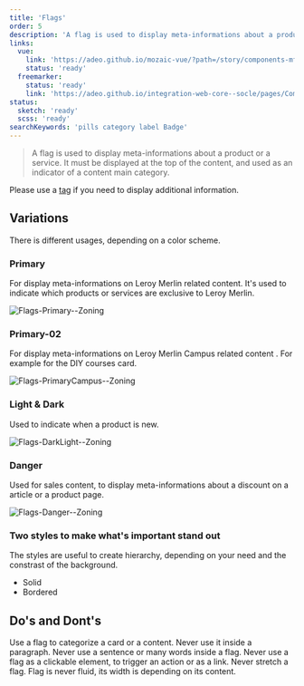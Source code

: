```yaml
---
title: 'Flags'
order: 5
description: 'A flag is used to display meta-informations about a product or a service. It must be displayed at the top of the content, and used as an indicator of a content main category'
links:
  vue:
    link: 'https://adeo.github.io/mozaic-vue/?path=/story/components-mflag--try-it'
    status: 'ready'
  freemarker:
    status: 'ready'
    link: 'https://adeo.github.io/integration-web-core--socle/pages/Components/flags/'
status:
  sketch: 'ready'
  scss: 'ready'
searchKeywords: 'pills category label Badge'
---
```


> A flag is used to display meta-informations about a product or a service. It must be displayed at the top of the content, and used as an indicator of a content main category.

Please use a [tag](/Components/Tag/) if you need to display additional information.

<Preview path="flag-all" nude />

## Variations

There is different usages, depending on a color scheme.

### Primary

For display meta-informations on Leroy Merlin related content. It's used to indicate which products or services are exclusive to Leroy Merlin.

![Flags-Primary--Zoning](Flags-Primary--Zoning.png)

### Primary-02

For display meta-informations on Leroy Merlin Campus related content . For example for the DIY courses card.

![Flags-PrimaryCampus--Zoning](Flags-PrimaryCampus--Zoning.png)

### Light & Dark

Used to indicate when a product is new.

![Flags-DarkLight--Zoning](Flags-DarkLight--Zoning.png)

### Danger

Used for sales content, to display meta-informations about a discount on a article or a product page.

![Flags-Danger--Zoning](Flags-Danger--Zoning.png)

### Two styles to make what's important stand out

The styles are useful to create hierarchy, depending on your need and the constrast of the background.

- Solid
- Bordered

## Do's and Dont's

<HintItem>Use a flag to categorize a card or a content.</HintItem>
<HintItem dont>Never use it inside a paragraph.</HintItem>
<HintItem dont>Never use a sentence or many words inside a flag.</HintItem>
<HintItem dont>
  Never use a flag as a clickable element, to trigger an action or as a link.
</HintItem>
<HintItem dont>
  Never stretch a flag. Flag is never fluid, its width is depending on its
  content.
</HintItem>
